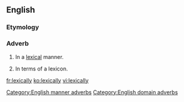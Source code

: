 ==English==

===Etymology===
{{suffix|lexical|ly}}

===Adverb===
{{en-adv|-}}

# {{context|manner}} In a [[lexical]] manner.
# {{context|domain}} In terms of a lexicon.

[[Category:English manner adverbs]]
[[Category:English domain adverbs]]
[[fr:lexically]]
[[ko:lexically]]
[[vi:lexically]]